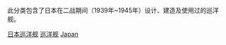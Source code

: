 此分类包含了日本在二战期间（1939年~1945年）设计、建造及使用过的巡洋舰。
{{Commonscat|World War II cruisers of Japan}}

[[Category:日本巡洋舰|]]
[[Category:日本二戰武器|巡洋舰]]
[[Category:第二次世界大戰巡洋艦|Japan]]